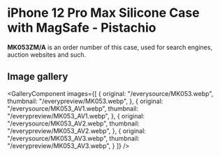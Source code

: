 
# iPhone 12 Pro Max Silicone Case with MagSafe - Pistachio

<Callout type='info' emoji='👉🏻'>**MK053ZM/A** is an order number of this case, used for search engines, auction websites and such.</Callout>

## Image gallery

<GalleryComponent
    images={[
      {
        original: "/everysource/MK053.webp",
        thumbnail: "/everypreview/MK053.webp",
      },
      {
        original: "/everysource/MK053_AV1.webp",
        thumbnail: "/everypreview/MK053_AV1.webp",
      },
      {
        original: "/everysource/MK053_AV2.webp",
        thumbnail: "/everypreview/MK053_AV2.webp",
      },
      {
        original: "/everysource/MK053_AV3.webp",
        thumbnail: "/everypreview/MK053_AV3.webp",
      }
    ]}
  />
